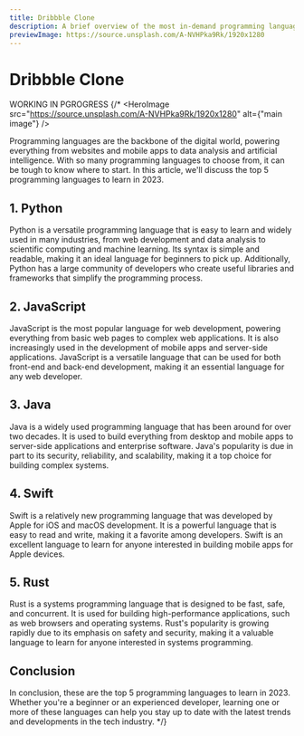 ```yaml
---
title: Dribbble Clone
description: A brief overview of the most in-demand programming languages you should consider learning in 2023 to stay ahead of the curve in the tech industry.
previewImage: https://source.unsplash.com/A-NVHPka9Rk/1920x1280
---
```


# Dribbble Clone
WORKING IN PGROGRESS
{/* <HeroImage src="https://source.unsplash.com/A-NVHPka9Rk/1920x1280" alt={"main image"} />

Programming languages are the backbone of the digital world, powering everything from websites and mobile apps to data analysis and artificial intelligence. With so many programming languages to choose from, it can be tough to know where to start. In this article, we'll discuss the top 5 programming languages to learn in 2023.

## 1. Python
Python is a versatile programming language that is easy to learn and widely used in many industries, from web development and data analysis to scientific computing and machine learning. Its syntax is simple and readable, making it an ideal language for beginners to pick up. Additionally, Python has a large community of developers who create useful libraries and frameworks that simplify the programming process.

## 2. JavaScript
JavaScript is the most popular language for web development, powering everything from basic web pages to complex web applications. It is also increasingly used in the development of mobile apps and server-side applications. JavaScript is a versatile language that can be used for both front-end and back-end development, making it an essential language for any web developer.

## 3. Java
Java is a widely used programming language that has been around for over two decades. It is used to build everything from desktop and mobile apps to server-side applications and enterprise software. Java's popularity is due in part to its security, reliability, and scalability, making it a top choice for building complex systems.

## 4. Swift
Swift is a relatively new programming language that was developed by Apple for iOS and macOS development. It is a powerful language that is easy to read and write, making it a favorite among developers. Swift is an excellent language to learn for anyone interested in building mobile apps for Apple devices.

## 5. Rust
Rust is a systems programming language that is designed to be fast, safe, and concurrent. It is used for building high-performance applications, such as web browsers and operating systems. Rust's popularity is growing rapidly due to its emphasis on safety and security, making it a valuable language to learn for anyone interested in systems programming.

## Conclusion
In conclusion, these are the top 5 programming languages to learn in 2023. Whether you're a beginner or an experienced developer, learning one or more of these languages can help you stay up to date with the latest trends and developments in the tech industry. */}
